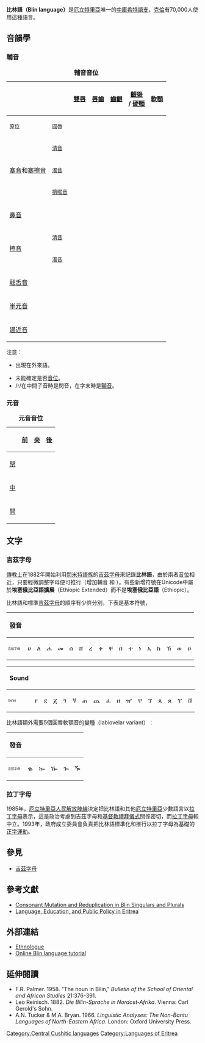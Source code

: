 {{Contains Ethiopic text}}
{{Infobox Language
  |name=比林語
  |nativename=ብሊና
  |region=[[厄立特里亞|厄立特里亞]]中部
  |speakers=70,000
  |iso2=byn
  |iso3=byn
  |familycolor=Afro-Asiatic
  |fam1=[[亞非語系|亞非語系]]
  |fam2=[[庫希特語族|庫希特語族]]
  |fam3=[[庫希特語族|中庫希特語支]]
}}

'''比林語（Blin language）'''是[[厄立特里亞|厄立特里亞]]唯一的[[庫希特語族|中庫希特語支]]，[[克倫|克倫]]有70,000人使用這種語言。

==音韻學==
===輔音===

{| class="wikitable" style="text-align:center;"
|+'''輔音音位'''
|-
! colspan="2" rowspan="2" |  
! rowspan="2" | [[雙唇音|雙唇]]
! rowspan="2" | [[唇齒音|唇齒]]
! rowspan="2" | [[齒齦音|齒齦]]
! rowspan="2" | [[齦後音|齦後]]<br/> / [[硬顎音|硬顎]]
! colspan="2" | [[軟顎音|軟顎]]
! rowspan="2" | [[咽音|咽音]]
! rowspan="2" | [[喉音|喉音]]
|-
! <small>原位</small>
! <small>圓唇</small>
|-
! rowspan="3" | [[塞音|塞音]]和[[塞擦音|塞擦音]]
! <small>[[清濁音|清音]]</small>
|   ||
| {{IPA|t}}
| {{IPA|(tʃ)}}
| {{IPA|k}}
| {{IPA|kʷ}}
|  
| {{IPA|(ʔ)}}
|-
! <small>[[清濁音|濁音]]</small>
| {{IPA|b}}
|
| {{IPA|d}}
| {{IPA|dʒ}}
| {{IPA|ɡ}}
| {{IPA|ɡʷ}}
|
|
|-
! <small>[[擠喉音|擠喉音]]</small>
|
|
| {{IPA|tʼ}}
| {{IPA|tʃʼ}}
| {{IPA|kʼ}}
| {{IPA|kʷʼ}}
|
|-
! colspan="2"| [[鼻音_(辅音)|鼻音]]
| {{IPA|m}}
|  
| {{IPA|n}}
|  
| {{IPA|ŋ}}
| {{IPA|ŋʷ}}
|  
|  
|-
! rowspan="2"| [[擦音|擦音]]
! <small>[[清濁音|清音]]</small>
|  
| {{IPA|f}}
| {{IPA|s}}
| {{IPA|ʃ}}
| {{IPA|x}}
| {{IPA|xʷ}}
| {{IPA|ħ}}
| {{IPA|h}}
|-
! <small>[[清濁音|濁音]]</small>
|
|
| {{IPA|z}}
|
|
|
| {{IPA|ʕ}}
|
|-
! colspan="2"| [[翹舌音|翹舌音]]
|  
|  
| {{IPA|r}}
|  
|  
|  
|  
|  
|-
! colspan="2"| [[半元音|半元音]]
|  
|  
|  
| {{IPA|j}}
|  
| {{IPA|w}}
|  
|  
|-
! colspan="2"| [[邊近音|邊近音]]
|  
|  
| {{IPA|l}}
|  
|  
|  
|  
|}

注意︰
*{{IPA|/tʃ/}}出現在外來語。
*未能確定{{IPA|/ʔ/}}是否[[音位|音位]]。
*/r/在中間子音時是閃音，在字末時是[[顫音_(語音學)|顫音]]。

===元音===
{| class="wikitable" style="text-align:center;"
|+'''元音音位'''
|-
!  
! [[前元音|前]]
! [[央元音|央]]
! [[後元音|後]]
|-
! [[閉元音|閉]]
|{{IPA|i}}
|{{IPA|ɨ}}
|{{IPA|u}}
|-
! [[中元音|中]]
|{{IPA|e}}
|{{IPA|ə}}
|{{IPA|o}}
|-
! [[開元音|開]]
|
|{{IPA|a}}
|
|}

==文字==
===吉茲字母===

[[傳教士|傳教士]]在1882年開始利用[[閃米特語族|閃米特語族]]的[[吉茲字母|吉茲字母]]來記錄'''比林語'''，由於兩者[[音位|音位]]相近，只要輕微調整字母便可推行（增加輔音 {{IPA|ŋ}} 和 {{IPA|ŋʷ}}）。有些新增符號在Unicode中屬於'''埃塞俄比亞語擴展'''（Ethiopic Extended）而不是'''埃塞俄比亞語'''（Ethiopic）。

比林語和標準[[吉茲字母|吉茲字母]]的順序有少許分別，下表是基本符號，
{| class="wikitable" style="text-align:center"
|-
!發音
|{{IPA|/h/}}||{{IPA|/l/}}||{{IPA|/ħ/}}||{{IPA|/m/}}
|{{IPA|/s/}}||{{IPA|/ʃ/}}||{{IPA|/r/}}||{{IPA|/kʼ/}}
|<!--{{IPA|[xʼ]}}-->||{{IPA|/b/}}||{{IPA|/t/}}||{{IPA|/n/}}
|{{IPA|/ʔ/}}||{{IPA|/k/}}||{{IPA|/x/}}||{{IPA|/w/}}
|{{IPA|/ʕ/}}
|-style="font-size:2em"
!style="font-size:0.5em"|吉茲字母
|ሀ||ለ||ሐ||መ
|ሰ||ሸ||ረ||ቀ
|ቐ||በ||ተ||ነ
|አ||ከ||ኸ||ወ
|ዐ
|}
{| class="wikitable" style="text-align:center"
|-
!Sound
|{{IPA|/j/}}||{{IPA|/d/}}||{{IPA|/dʒ/}}||{{IPA|/ɡ/}}
|{{IPA|/ŋ/}}||{{IPA|/tʼ/}}||{{IPA|/tʃʼ/}}||{{IPA|/f/}}
|{{IPA|/z/}}||<!--{{IPA|[ʒ]}}-->||{{IPA|/t͡ʃ/}}||<!--{{IPA|[ɲ]}}-->
|<!--{{IPA|[pʼ]}}-->||<!--{{IPA|[sʼ]}}-->||<!--{{IPA|[p]}}-->||{{IPA|/ʃ/}}
|-style="font-size:2em"
!style="font-size:0.5em"|Ge'ez
|የ||ደ||ጀ||ገ
|ጘ||ጠ||ጨ||ፈ
|ዘ||ዠ||ቸ||ኘ
|ጰ||ጸ||ፐ||ቨ
|}

比林語額外需要5個圓唇軟顎音的變種（labiovelar variant）︰
{| class="wikitable" style="text-align:center"
|-
!發音
|{{IPA|/kʷʼ/}}||{{IPA|/kʷ/}}||{{IPA|/xʷ/}}||{{IPA|/ɡʷ/}}||{{IPA|/ŋʷ/}}
|-style="font-size:2em"
!style="font-size:0.5em"|吉茲字母
|ቈ||ኰ||ዀ||ጐ||ⶓ
|}

===拉丁字母===
1985年，[[厄立特里亞人民解放陣線|厄立特里亞人民解放陣線]]決定把比林語和其他[[厄立特里亞|厄立特里亞]]少數語言以[[拉丁字母|拉丁字母]]表示，這是政治考慮到吉茲字母和[[基督教禮拜儀式|基督教禮拜儀式]]關係密切，而[[拉丁字母|拉丁字母]]較中立。1993年，政府成立委員會負責把比林語標準化和推行以拉丁字母為基礎的[[正字運動|正字運動]]。

==參見==
*[[吉茲字母|吉茲字母]]

==參考文獻==
*[http://www.lingref.com/cpp/acal/35/paper1302.pdf Consonant Mutation and Reduplication in Blin Singulars and Plurals] {{Wayback|url=http://www.lingref.com/cpp/acal/35/paper1302.pdf |date=20201108110438 }}
*[http://www.findarticles.com/p/articles/mi_qa4106/is_200304/ai_n9219176 Language, Education, and Public Policy in Eritrea] {{Wayback|url=http://www.findarticles.com/p/articles/mi_qa4106/is_200304/ai_n9219176 |date=20100915052921 }}

==外部連結==
*[http://www.ethnologue.com/show_language.asp?code=byn Ethnologue] {{Wayback|url=http://www.ethnologue.com/show_language.asp?code=byn |date=20120920175131 }}
*[https://web.archive.org/web/20190426053209/http://www.people.vcu.edu/~gasmerom/Eritrean_languages/blin/ Online Blin language tutorial]

==延伸閱讀==
* F.R. Palmer.  1958.  "The noun in Bilin," ''Bulletin of the School of Oriental and African Studies'' 21:376-391.
* Leo Reinisch.  1882.  ''Die Bilin-Sprache in Nordost-Afrika''.  Vienna:  Carl Gerold's Sohn.
* A.N. Tucker & M.A. Bryan.  1966.  ''Linguistic Analyses:  The Non-Bantu Languages of North-Eastern Africa''.  London:  Oxford University Press.


{{Authority control}}
{{DEFAULTSORT:Blin Language}}
[[Category:Central_Cushitic_languages|Category:Central Cushitic languages]]
[[Category:Languages_of_Eritrea|Category:Languages of Eritrea]]